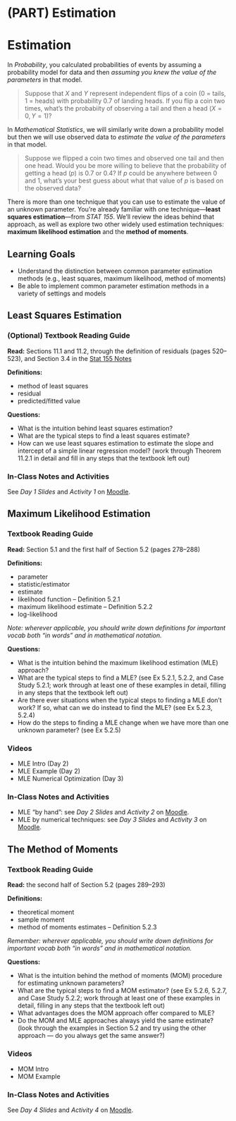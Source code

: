 # (PART) Estimation {-}

# Estimation

In *Probability*, you calculated probabilities of events by assuming a probability model for data and then *assuming you knew the value of the parameters* in that model.

> Suppose that $X$ and $Y$ represent independent flips of a coin (0 = tails, 1 = heads) with probability $0.7$ of landing heads. If you flip a coin two times, what's the probabiity of observing a tail and then a head ($X = 0, Y = 1$)?

In *Mathematical Statistics*, we will similarly write down a probability model but then we will use observed data to *estimate  the value of the parameters* in that model.

> Suppose we flipped a coin two times and observed one tail and then one head. Would you be more willing to believe that the probability of getting a head ($p$) is 0.7 or 0.4? If $p$ could be anywhere between 0 and 1, what's your best guess about what that value of $p$ is based on the observed data?

There is more than one technique that you can use to estimate the value of an unknown parameter. You're already familiar with one technique---**least squares estimation**---from *STAT 155*. We'll review the ideas behind that approach, as well as explore two other widely used estimation techniques: **maximum likelihood estimation** and the **method of moments**.

## Learning Goals {-}

- Understand the distinction between common parameter estimation methods (e.g., least squares, maximum likelihood, method of moments) 
- Be able to implement common parameter estimation methods in a variety of settings and models

## Least Squares Estimation

### (Optional) Textbook Reading Guide {-}

**Read:** Sections 11.1 and 11.2, through the definition of residuals (pages 520--523), and Section 3.4 in the [Stat 155 Notes](https://bcheggeseth.github.io/Stat155Notes/least-squares.html)

**Definitions:**

- method of least squares
- residual
- predicted/fitted value

**Questions:**

- What is the intuition behind least squares estimation?
- What are the typical steps to find a least squares estimate? 
- How can we use least squares estimation to estimate the slope and intercept of a simple linear regression model? (work through Theorem 11.2.1 in detail and fill in any steps that the textbook left out)

### In-Class Notes and Activities {-}

See *Day 1 Slides* and *Activity 1* on [Moodle](https://moodle.macalester.edu/course/view.php?id=4532).


## Maximum Likelihood Estimation

### Textbook Reading Guide {-}

**Read:** Section 5.1 and the first half of Section 5.2 (pages 278--288)

**Definitions:**

- parameter
- statistic/estimator 
- estimate
- likelihood function -- Definition 5.2.1
- maximum likelihood estimate -- Definition 5.2.2
- log-likelihood 

*Note: wherever applicable, you should write down definitions for important vocab both "in words" and in mathematical notation.*

**Questions:**

- What is the intuition behind the maximum likelihood estimation (MLE) approach?
- What are the typical steps to find a MLE? (see Ex 5.2.1, 5.2.2, and Case Study 5.2.1; work through at least one of these examples in detail, filling in any steps that the textbook left out)
- Are there ever situations when the typical steps to finding a MLE don't work? If so, what can we do instead to find the MLE? (see Ex 5.2.3, 5.2.4)
- How do the steps to finding a MLE change when we have more than one unknown parameter? (see Ex 5.2.5)

### Videos {-}

- MLE Intro (Day 2)
- MLE Example (Day 2)
- MLE Numerical Optimization (Day 3)

### In-Class Notes and Activities {-}

- MLE "by hand": see *Day 2 Slides* and *Activity 2* on [Moodle](https://moodle.macalester.edu/course/view.php?id=4532).
- MLE by numerical techniques: see *Day 3 Slides* and *Activity 3* on [Moodle](https://moodle.macalester.edu/course/view.php?id=4532).


## The Method of Moments

### Textbook Reading Guide {-}

**Read:** the second half of Section 5.2 (pages 289--293)

**Definitions:**

- theoretical moment 
- sample moment 
- method of moments estimates -- Definition 5.2.3

*Remember: wherever applicable, you should write down definitions for important vocab both "in words" and in mathematical notation.*

**Questions:**

- What is the intuition behind the method of moments (MOM) procedure for estimating unknown parameters?
- What are the typical steps to find a MOM estimator? (see Ex 5.2.6, 5.2.7, and Case Study 5.2.2; work through at least one of these examples in detail, filling in any steps that the textbook left out)
- What advantages does the MOM approach offer compared to MLE? 
- Do the MOM and MLE approaches always yield the same estimate? (look through the examples in Section 5.2 and try using the other approach --- do you always get the same answer?) 


### Videos {-}

- MOM Intro
- MOM Example

### In-Class Notes and Activities {-}

See *Day 4 Slides* and *Activity 4* on [Moodle](https://moodle.macalester.edu/course/view.php?id=4532).